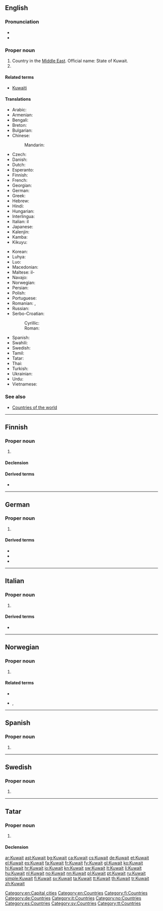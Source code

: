 ==English==

{{wikipedia}}

===Pronunciation===
* {{audio|En-us-Kuwait.ogg|Audio (US)}}
* {{rhymes|eɪt}}

===Proper noun===
{{en-proper noun}}

# Country in the [[Middle East]]. Official name: State of Kuwait.
# {{alternative form of|Kuwait City}}

====Related terms====
* [[Kuwaiti]]

====Translations====
{{trans-top|country in the Middle East and capital city}}
* Arabic: {{t+|ar|الكويت|m|tr=al-kuwáyt}}
* Armenian: {{t-|hy|Քուվեյթ|tr=K'uveyt'}}
* Bengali: {{t-|bn|কুয়েত}}
* Breton: {{t|br|Koweit}}
* Bulgarian: {{t+|bg|Кувейт|m|tr=Kuvejt}}
* Chinese:
*: Mandarin: {{t-|cmn|科威特|tr=Kēwēitè|sc=Hani}}
* Czech: {{t+|cs|Kuvajt|m}}
* Danish: {{t-|da|Kuwait}}
* Dutch: {{t+|nl|Koeweit}}
* Esperanto: {{t-|eo|Kuvajto}}
* Finnish: {{t+|fi|Kuwait}}
* French: {{t+|fr|Koweït|m}}
* Georgian: {{t-|ka|კუვეიტი|tr=kuveiti|sc=Geor}}
* German: {{t+|de|Kuwait|n}}
* Greek: {{t+|el|Κουβέιτ|tr=Kouvéit}}
* Hebrew: {{t-|he|כווית|tr=Kûwayt}}
* Hindi: {{t+|hi|कुवैत|tr=kuvait}}
* Hungarian: {{t+|hu|Kuvait}}
* Interlingua: {{t|ia|Kuwait}}
* Italian: il {{t|it|Kuwait|m}}
* Japanese: {{t-|ja|クウェート|tr=Kuwēto}}
* Kalenjin: {{tø|kln|Kuwait}}
* Kamba: {{tø|kam|Kuwait}}
* Kikuyu: {{tø|ki|Kuwait}}
{{trans-mid}}
* Korean: {{t+|ko|쿠웨이트|tr=Kuweiteu|sc=Hang}}
* Luhya: {{tø|luy|Kuwait}}
* Luo: {{tø|luo|Kuwait}}
* Macedonian: {{t+|mk|Кувајт|m|tr=Kúvajt}}
* Maltese: il-{{t|mt|Kuwajt}}
* Navajo: {{tø|nv|Kóóweiʼ}}
* Norwegian: {{t+|no|Kuwait}}
* Persian: {{t+|fa|کویت|tr=Koveit}}
* Polish: {{t+|pl|Kuwejt}}
* Portuguese: {{t+|pt|Kuwait}}
* Romanian: {{t-|ro|Kuwait}}, {{t-|ro|Kuweit|n}}
* Russian: {{t+|ru|Кувейт|m|tr=Kuvéjt}}
* Serbo-Croatian:
*: Cyrillic: {{t-|sh|Кувајт|m|sc=Cyrl}}
*: Roman: {{t-|sh|Kuvajt|m}}
* Spanish: {{t+|es|Kuwait|m}}
* Swahili: {{t+|sw|Kuwait}}
* Swedish: {{t+|sv|Kuwait}}
* Tamil: {{t-|ta|குவெய்த்|tr=Kuveyt}}
* Tatar: {{t|tt|Kuwait}}
* Thai: {{t+|th|คูเวต|tr=Khūwēt}}
* Turkish: {{t+|tr|Kuveyt}}
* Ukrainian: {{t+|uk|Кувейт|tr=Kuvéjt}}
* Urdu: {{t-|ur|کویت|tr=kuvait}}
* Vietnamese: {{t-|vi|Cô-oét}}
{{trans-bottom}}

===See also===
* [[Appendix:Countries of the world|Countries of the world]]

[[Category:en:Capital cities]]
[[Category:en:Countries]]

----

==Finnish==
{{wikipedia|lang=fi}}

===Proper noun===
{{fi-proper noun}}

# {{l|en|Kuwait}}

====Declension====
{{fi-decl-risti|Kuwait|nopl=1|i=0}}

====Derived terms====
* {{l|fi|kuwaitilainen}}

[[Category:fi:Countries]]

----

==German==
{{wikipedia|lang=de}}

===Proper noun===
{{de-proper noun|g=n}}

# {{l|en|Kuwait}}

====Derived terms====
* {{l|de|Kuwaiter}}
* {{l|de|Kuwaiterin}}
* {{l|de|kuwaitisch}}

[[Category:de:Countries]]

----

==Italian==
{{wikipedia|lang=it}}

===Proper noun===
{{it-proper noun|g=m}}

# {{l|en|Kuwait}}

====Derived terms====
* {{l|it|kuwaitiano}}

[[Category:it:Countries]]

----

==Norwegian==

===Proper noun===
{{no-proper noun}}

# {{l|en|Kuwait}}

====Related terms====
* {{l|no|kuwaiter}}
* {{l|no|kuwaitisk}}, {{l|no|kuwaitsk}}

[[Category:no:Countries]]

----

==Spanish==
{{wikipedia|lang=es}}

===Proper noun===
{{es-proper noun|m}}

# {{l|en|Kuwait}}

[[Category:es:Countries]]

----

==Swedish==

===Proper noun===
{{head|sv|proper noun}}

# {{l|en|Kuwait}}

[[Category:sv:Countries]]

----

==Tatar==

===Proper noun===
{{tt-pos|proper noun|l}}

# {{l|en|Kuwait}}

====Declension====
{{tt-latin-noun|nıñ|ga|nı|ta|tan}}

[[Category:tt:Countries]]

[[ar:Kuwait]]
[[ast:Kuwait]]
[[bg:Kuwait]]
[[ca:Kuwait]]
[[cs:Kuwait]]
[[de:Kuwait]]
[[et:Kuwait]]
[[el:Kuwait]]
[[es:Kuwait]]
[[fa:Kuwait]]
[[fr:Kuwait]]
[[fy:Kuwait]]
[[gl:Kuwait]]
[[ko:Kuwait]]
[[hi:Kuwait]]
[[hr:Kuwait]]
[[io:Kuwait]]
[[kn:Kuwait]]
[[sw:Kuwait]]
[[lt:Kuwait]]
[[li:Kuwait]]
[[hu:Kuwait]]
[[nl:Kuwait]]
[[no:Kuwait]]
[[nn:Kuwait]]
[[pl:Kuwait]]
[[pt:Kuwait]]
[[ru:Kuwait]]
[[simple:Kuwait]]
[[fi:Kuwait]]
[[sv:Kuwait]]
[[ta:Kuwait]]
[[tt:Kuwait]]
[[th:Kuwait]]
[[tr:Kuwait]]
[[zh:Kuwait]]